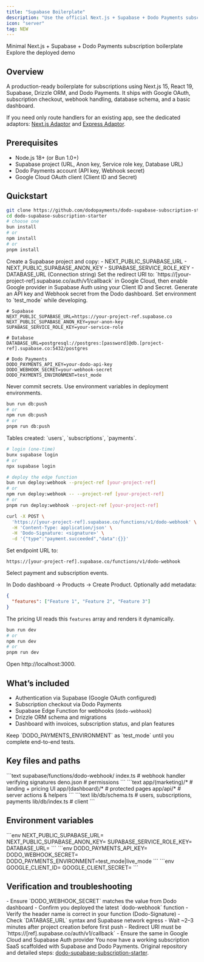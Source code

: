 ```yaml
---
title: "Supabase Boilerplate"
description: "Use the official Next.js + Supabase + Dodo Payments subscription starter to ship subscriptions fast. Includes auth, database schema, webhook handler, and pricing UI."
icon: "server"
tag: NEW
---
```


<CardGroup cols={2}>
<Card title="GitHub Repository" icon="github" href="https://github.com/dodopayments/dodo-supabase-subscription-starter">
    Minimal Next.js + Supabase + Dodo Payments subscription boilerplate
</Card>
<Card title="Live Demo" icon="rocket" href="https://dodopayments-supabase-nextjs.vercel.app">
    Explore the deployed demo
</Card>
</CardGroup>

## Overview

A production-ready boilerplate for subscriptions using Next.js 15, React 19, Supabase, Drizzle ORM, and Dodo Payments. It ships with Google OAuth, subscription checkout, webhook handling, database schema, and a basic dashboard.

<Info>
If you need only route handlers for an existing app, see the dedicated adaptors: <a href="/developer-resources/nextjs-adaptor">Next.js Adaptor</a> and <a href="/developer-resources/express-adaptor">Express Adaptor</a>.
</Info>

## Prerequisites

- Node.js 18+ (or Bun 1.0+)
- Supabase project (URL, Anon key, Service role key, Database URL)
- Dodo Payments account (API key, Webhook secret)
- Google Cloud OAuth client (Client ID and Secret)

## Quickstart

<Steps>
<Step title="Clone and install">

```bash
git clone https://github.com/dodopayments/dodo-supabase-subscription-starter.git
cd dodo-supabase-subscription-starter
# choose one
bun install
# or
npm install
# or
pnpm install
```
</Step>

<Step title="Create Supabase project">
Create a Supabase project and copy:
- NEXT_PUBLIC_SUPABASE_URL
- NEXT_PUBLIC_SUPABASE_ANON_KEY
- SUPABASE_SERVICE_ROLE_KEY
- DATABASE_URL (Connection string)
</Step>

<Step title="Configure Google OAuth">
Set the redirect URI to: `https://[your-project-ref].supabase.co/auth/v1/callback` in Google Cloud, then enable Google provider in Supabase Auth using your Client ID and Secret.
</Step>

<Step title="Configure Dodo Payments">
Generate an API key and Webhook secret from the Dodo dashboard. Set environment to `test_mode` while developing.
</Step>

<Step title="Create .env.local">

```env
# Supabase
NEXT_PUBLIC_SUPABASE_URL=https://your-project-ref.supabase.co
NEXT_PUBLIC_SUPABASE_ANON_KEY=your-anon-key
SUPABASE_SERVICE_ROLE_KEY=your-service-role

# Database
DATABASE_URL=postgresql://postgres:[password]@db.[project-ref].supabase.co:5432/postgres

# Dodo Payments
DODO_PAYMENTS_API_KEY=your-dodo-api-key
DODO_WEBHOOK_SECRET=your-webhook-secret
DODO_PAYMENTS_ENVIRONMENT=test_mode
```

<Warning>
Never commit secrets. Use environment variables in deployment environments.
</Warning>
</Step>

<Step title="Provision database schema">

```bash
bun run db:push
# or
npm run db:push
# or
pnpm run db:push
```

<Check>
Tables created: `users`, `subscriptions`, `payments`.
</Check>
</Step>

<Step title="Deploy webhook function">

```bash
# login (one-time)
bunx supabase login
# or
npx supabase login

# deploy the edge function
bun run deploy:webhook --project-ref [your-project-ref]
# or
npm run deploy:webhook -- --project-ref [your-project-ref]
# or
pnpm run deploy:webhook --project-ref [your-project-ref]
```


```bash cURL
curl -X POST \
  'https://[your-project-ref].supabase.co/functions/v1/dodo-webhook' \
  -H 'Content-Type: application/json' \
  -H 'Dodo-Signature: <signature>' \
  -d '{"type":"payment.succeeded","data":{}}'
```
</Step>

<Step title="Add webhook in Dodo Payments">
Set endpoint URL to:

```text
https://[your-project-ref].supabase.co/functions/v1/dodo-webhook
```

Select payment and subscription events.
</Step>

<Step title="Create products and features">
In Dodo dashboard → Products → Create Product. Optionally add metadata:

```json
{
  "features": ["Feature 1", "Feature 2", "Feature 3"]
}
```

The pricing UI reads this `features` array and renders it dynamically.
</Step>

<Step title="Run the dev server">

```bash
bun run dev
# or
npm run dev
# or
pnpm run dev
```

Open http://localhost:3000.
</Step>
</Steps>

## What’s included

- Authentication via Supabase (Google OAuth configured)
- Subscription checkout via Dodo Payments
- Supabase Edge Function for webhooks (`dodo-webhook`)
- Drizzle ORM schema and migrations
- Dashboard with invoices, subscription status, and plan features

<Tip>
Keep `DODO_PAYMENTS_ENVIRONMENT` as `test_mode` until you complete end-to-end tests.
</Tip>

## Key files and paths

<Tabs>
<Tab title="Edge Function">
```text
supabase/functions/dodo-webhook/
  index.ts            # webhook handler verifying signatures
  deno.json           # permissions
```
</Tab>
<Tab title="Next.js routes">
```text
app/(marketing)/*     # landing + pricing UI
app/(dashboard)/*     # protected pages
app/api/*             # server actions & helpers
```
</Tab>
<Tab title="Database (Drizzle)">
```text
lib/db/schema.ts      # users, subscriptions, payments
lib/db/index.ts       # client
```
</Tab>
</Tabs>

## Environment variables

<AccordionGroup>
<Accordion title="Supabase">
```env
NEXT_PUBLIC_SUPABASE_URL=
NEXT_PUBLIC_SUPABASE_ANON_KEY=
SUPABASE_SERVICE_ROLE_KEY=
DATABASE_URL=
```
</Accordion>
<Accordion title="Dodo Payments">
```env
DODO_PAYMENTS_API_KEY=
DODO_WEBHOOK_SECRET=
DODO_PAYMENTS_ENVIRONMENT=test_mode|live_mode
```
</Accordion>
<Accordion title="Google OAuth">
```env
GOOGLE_CLIENT_ID=
GOOGLE_CLIENT_SECRET=
```
</Accordion>
</AccordionGroup>

## Verification and troubleshooting

<AccordionGroup>
<Accordion title="Webhook signature invalid (401)">
- Ensure `DODO_WEBHOOK_SECRET` matches the value from Dodo dashboard
- Confirm you deployed the latest `dodo-webhook` function
- Verify the header name is correct in your function (Dodo-Signature)
</Accordion>
<Accordion title="Database push fails">
- Check `DATABASE_URL` syntax and Supabase network egress
- Wait ~2–3 minutes after project creation before first push
</Accordion>
<Accordion title="OAuth redirect mismatch">
- Redirect URI must be `https://[ref].supabase.co/auth/v1/callback`
- Ensure the same in Google Cloud and Supabase Auth provider
</Accordion>
</AccordionGroup>

<Check>
You now have a working subscription SaaS scaffolded with Supabase and Dodo Payments.
</Check>

<Info>
Original repository and detailed steps: <a href="https://github.com/dodopayments/dodo-supabase-subscription-starter">dodo-supabase-subscription-starter</a>.
</Info>
